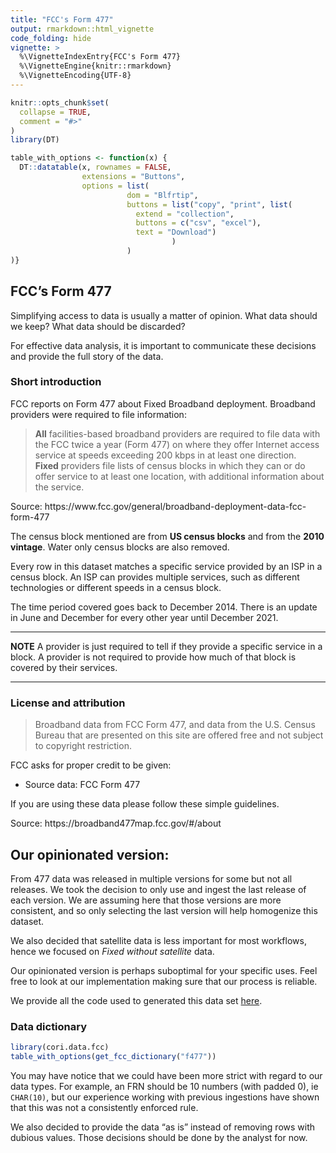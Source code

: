 ```yaml
---
title: "FCC's Form 477"
output: rmarkdown::html_vignette
code_folding: hide
vignette: >
  %\VignetteIndexEntry{FCC's Form 477}
  %\VignetteEngine{knitr::rmarkdown}
  %\VignetteEncoding{UTF-8}
---
```


```r
knitr::opts_chunk$set(
  collapse = TRUE,
  comment = "#>"
)
library(DT)

table_with_options <- function(x) {
  DT::datatable(x, rownames = FALSE,
                extensions = "Buttons",
                options = list(
                          dom = "Blfrtip",
                          buttons = list("copy", "print", list(
                            extend = "collection",
                            buttons = c("csv", "excel"),
                            text = "Download")
                                    )
                          )
)}

```

## FCC's Form 477

Simplifying access to data is usually a matter of opinion. What data should 
we keep? What data should be discarded?

For effective data analysis, it is important to communicate these 
decisions and provide the full story of the data. 

### Short introduction

FCC reports on Form 477 about Fixed Broadband deployment. 
Broadband providers were required to file information: 

> **All** facilities-based broadband providers are required to file data with the FCC twice a year (Form 477) on where they offer Internet access service at speeds exceeding 200 kbps in at least one direction.  
> **Fixed** providers file lists of census blocks in which they can or do offer service to at least one location, with additional information about the service.

Source: https://www.fcc.gov/general/broadband-deployment-data-fcc-form-477

The census block mentioned are from **US census blocks** and from the **2010 vintage**.
Water only census blocks are also removed. 

Every row in this dataset matches a specific service provided by an ISP in a census block. 
An ISP can provides multiple services, such as different technologies or different speeds in a census block. 

The time period covered goes back to December 2014. There is an update in June and December for every other year until December 2021.  

<hr>
**NOTE**
A provider is just required to tell if they provide a specific service in a block. 
A provider is not required to provide how much of that block is covered by their services.   
<hr>

### License and attribution 

> Broadband data from FCC Form 477, and data from the U.S. Census Bureau that are presented on this site are offered free and not subject to copyright restriction. 

FCC asks for proper credit to be given: 

* Source data: FCC Form 477

If you are using these data please follow these simple guidelines.

Source: https://broadband477map.fcc.gov/#/about

## Our opinionated version: 

From 477 data was released in multiple versions for some but not all releases.
We took the decision to only use and ingest the last release of each version. 
We are assuming here that those versions are more consistent, and so only selecting the 
last version will help homogenize this dataset.

We also decided that satellite data is less important for most workflows, 
hence we focused on *Fixed without satellite* data.

Our opinionated version is perhaps suboptimal for your specific uses. Feel free 
to look at our implementation making sure that our process is reliable.

We provide all the code used to generated this data set [here](https://github.com/ruralinnovation/cori.data.fcc/blob/main/data-raw/f477.R).   

### Data dictionary 

```r
library(cori.data.fcc)
table_with_options(get_fcc_dictionary("f477"))
```


You may have notice that we could have been more strict with regard to our data types.
For example, an FRN should be 10 numbers (with padded 0), ie `CHAR(10)`, but our 
experience working with previous ingestions have shown that this was not a 
consistently enforced rule.

We also decided to provide the data "as is" instead of removing rows with 
dubious values. Those decisions should be done by the analyst for now.


